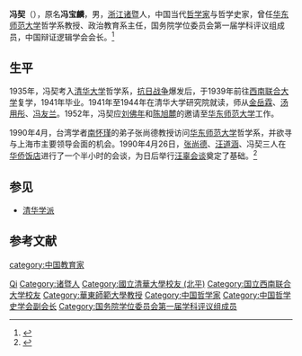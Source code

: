 '''冯契'''（{{bd|1915年||1995年}}），原名'''冯宝麟'''，男，[[浙江|浙江]][[诸暨|诸暨]]人，中国当代[[哲学家|哲学家]]与哲学史家，曾任[[华东师范大学|华东师范大学]]哲学系教授、政治教育系主任，国务院学位委员会第一届学科评议组成员，中国辩证逻辑学会会长。<ref>{{Cite web |url=http://news.ecnu.edu.cn/ee/8b/c1835a61067/page.htm |title=纪念哲学家冯契先生百年诞辰 |accessdate=2016-01-29 |archive-date=2019-06-23 |archive-url=https://web.archive.org/web/20190623041411/https://news.ecnu.edu.cn/ee/8b/c1835a61067/page.htm |dead-url=no }}</ref>

== 生平 ==
1935年，冯契考入[[清华大学|清华大学]]哲学系，[[抗日战争|抗日战争]]爆发后，于1939年前往[[西南联合大学|西南联合大学]]复学，1941年毕业。1941年至1944年在清华大学研究院就读，师从[[金岳霖|金岳霖]]、[[汤用彤|汤用彤]]、[[冯友兰|冯友兰]]。1952年，冯契应[[刘佛年|刘佛年]]和[[陈旭麓|陈旭麓]]的邀请至[[华东师范大学|华东师范大学]]工作。

1990年4月，台湾学者[[南怀瑾|南怀瑾]]的弟子张尚德教授访问[[华东师范大学|华东师范大学]]哲学系，并欲寻与上海市主要领导会面的机会。1990年4月26日，[[张尚德|张尚德]]、[[汪道涵|汪道涵]]、冯契三人在[[华侨饭店|华侨饭店]]进行了一个半小时​​的会谈，为日后举行[[汪辜会谈|汪辜会谈]]奠定了基础。<ref>{{Cite web|title=两岸历史性握手——“汪辜会谈”始末|url=http://news.takungpao.com/history/jinian/2014-04/2448643.html|accessdate=|work=大公网|archive-date=2019-06-08|archive-url=https://web.archive.org/web/20190608092239/http://news.takungpao.com/history/jinian/2014-04/2448643.html|dead-url=no}}</ref>

==参见==
* [[清华学派|清华学派]]

== 参考文献 ==
{{reflist}}

{{国务院学位委员会第一届学科评议组/哲学}}
{{Navboxes
| title  = 冯契在[[中国哲学史学会|中国哲学史学会]]的职务
| list1  =
{{中国哲学史学会第一届理事会}}
}}

{{Authority control}}
{{DEFAULTSORT:Feng}}
[[Category:冯姓|Qi]]
[[Category:诸暨人|Category:诸暨人]]
[[Category:國立清華大學校友_(北平)|Category:國立清華大學校友 (北平)]]
[[Category:国立西南联合大学校友|Category:国立西南联合大学校友]]
[[Category:華東師範大學教授|Category:華東師範大學教授]]
[[Category:中国哲学家|Category:中国哲学家]]
[[category:中国教育家|category:中国教育家]]
[[Category:中国哲学史学会副会长|Category:中国哲学史学会副会长]]
[[Category:国务院学位委员会第一届学科评议组成员|Category:国务院学位委员会第一届学科评议组成员]]